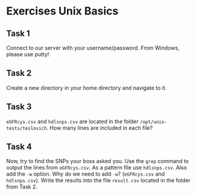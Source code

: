 # Exercises Unix Basics

## Task 1
Connect to our server with your username/password. From Windows, please use putty!

## Task 2 
Create a new directory in your home directory and navigate to it. 

## Task 3
`eGFRcys.csv` and `hdlsnps.csv` are located in the folder `/opt/unix-tests/teslovich`. 
How many lines are included in each file?

## Task 4
Now, try to find the SNPs your boss asked you. Use the `grep` command to output the lines from `eGFRcys.csv`. 
As a pattern file use `hdlsnps.csv`. Also add the `-w` option. 
Why do we need to add `-w`? (`eGFRcys.csv` and `hdlsnps.csv`). Write the results into the file `result.csv` located in the folder from Task 2.

